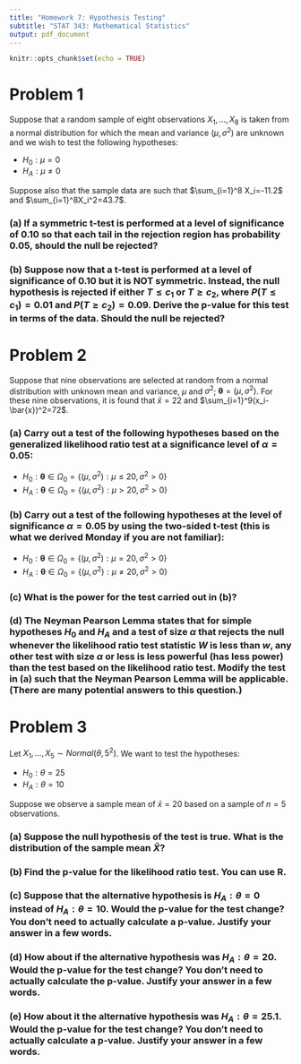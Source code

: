 ---
title: "Homework 7: Hypothesis Testing"
subtitle: "STAT 343: Mathematical Statistics"
output: pdf_document
---

```{r setup, include=FALSE}
knitr::opts_chunk$set(echo = TRUE)
```

# Problem 1

Suppose that a random sample of eight observations $X_1,...,X_8$ is taken from a normal distribution for which the mean and variance ($\mu, \sigma^2$) are unknown and we wish to test the following hypotheses:

- $H_0: \mu=0$
- $H_A: \mu\neq 0$

Suppose also that the sample data are such that $\sum_{i=1}^8 X_i=-11.2$ and $\sum_{i=1}^8X_i^2=43.7$. 

### (a) If a symmetric t-test is performed at a level of significance of 0.10 so that each tail in the rejection region has probability 0.05, should the null be rejected?

\vspace{5cm}

### (b) Suppose now that a t-test is performed at a level of significance of 0.10 but it is NOT symmetric. Instead, the null hypothesis is rejected if either $T \leq c_1$ or $T \geq c_2$, where $P(T \leq c_1)=0.01$ and $P(T \geq c_2)=0.09$. Derive the p-value for this test in terms of the data. Should the null be rejected? 

\newpage

# Problem 2

Suppose that nine observations are selected at random from a normal distribution with unknown mean and variance, $\mu$ and $\sigma^2$; $\boldsymbol{\theta}=(\mu,\sigma^2)$. For these nine observations, it is found that $\bar{x}=22$ and $\sum_{i=1}^9(x_i-\bar{x})^2=72$.

### (a) Carry out a test of the following hypotheses based on the generalized likelihood ratio test at a significance level of $\alpha=0.05$:

- $H_0: \boldsymbol{\theta} \in \Omega_0=\left\{(\mu,\sigma^2):\mu \leq 20, \sigma^2 > 0 \right\}$
- $H_A: \boldsymbol{\theta} \in \Omega_0=\left\{(\mu,\sigma^2):\mu > 20, \sigma^2 > 0 \right\}$

\vspace{5cm}

### (b) Carry out a test of the following hypotheses at the level of significance $\alpha=0.05$ by using the two-sided t-test (this is what we derived Monday if you are not familiar):

- $H_0: \boldsymbol{\theta} \in \Omega_0=\left\{(\mu,\sigma^2):\mu = 20, \sigma^2 > 0 \right\}$
- $H_A: \boldsymbol{\theta} \in \Omega_0=\left\{(\mu,\sigma^2):\mu \neq 20, \sigma^2 > 0 \right\}$

\vspace{5cm}

### (c) What is the power for the test carried out in (b)?

\vspace{5cm}

### (d) The Neyman Pearson Lemma states that for simple hypotheses $H_0$ and $H_A$ and a test of size $\alpha$ that rejects the null whenever the likelihood ratio test statistic $W$ is less than $w$, any other test with size $\alpha$ or less is less powerful (has less power) than the test based on the likelihood ratio test. Modify the test in (a) such that the Neyman Pearson Lemma will be applicable. (There are many potential answers to this question.)

\newpage

# Problem 3

Let $X_1,...,X_5\sim Normal(\theta, 5^2)$. We want to test the hypotheses:

- $H_0: \theta=25$
- $H_A: \theta=10$

Suppose we observe a sample mean of $\bar{x}=20$ based on a sample of $n=5$ observations.

### (a) Suppose the null hypothesis of the test is true. What is the distribution of the sample mean $\bar{X}$?

\vspace{2cm}

### (b) Find the p-value for the likelihood ratio test. You can use R.

\vspace{2cm}

### (c) Suppose that the alternative hypothesis is $H_A: \theta=0$ instead of $H_A: \theta=10$. Would the p-value for the test change? You don't need to actually calculate a p-value. Justify your answer in a few words.

\vspace{2cm}

### (d) How about if the alternative hypothesis was $H_A: \theta=20$. Would the p-value for the test change? You don't need to actually calculate the p-value. Justify your answer in a few words.


\vspace{2cm}

### (e) How about it the alternative hypothesis was $H_A: \theta=25.1$. Would the p-value for the test change? You don't need to actually calculate a p-value. Justify your answer in a few words. 

<!-- Let $X_1,...,X_n$ be a random sample from a normal distribution with unknown mean $\mu$ and known variance $\sigma^2$. Consider testing the following hypotheses: -->

<!-- - $H_0: \mu=\mu_0$ -->
<!-- - $H_A: \mu\neq \mu_0$ -->


<!-- ### (a) Find the form of the likelihood ratio test statistic for this test.  -->

<!-- \vspace{5cm} -->

<!-- ### (b) Show that the likelihood ratio test statistic can be simplified to a form that involves the sample mean, $\bar{X}$. -->

<!-- \vspace{5cm} -->

<!-- ### (c) Show that the rejection region for this test corresponds to $R=\left\{(x_1,...,x_n): \right\}$ -->



<!-- ### (d) It can be shown that the $(1-\alpha)*100\%$ confidence interval for $\mu$ is  -->

<!-- $$\left[\bar{X}-z_{\alpha/2}\left(\frac{\sigma}{\sqrt{n}}\right), \bar{X}+z_{\alpha/2}\left(\frac{\sigma}{\sqrt{n}}\right) \right]$$ -->

<!-- Suppose that $\mu_0$ lies in the confidence interval above.  -->